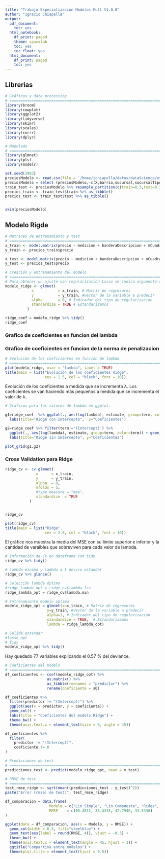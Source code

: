 ```yaml
---
title: "Trabajo Especializacion Modelos Full V1.0.0"
author: "Ignacio Chiapella"
output:
  pdf_document:
    toc: yes
  html_notebook:
    df_print: paged
    theme: spacelab
    toc: yes
    toc_float: yes
  html_document:
    df_print: paged
    toc: yes
---
```


<style type="text/css">
div.main-container {
  max-width: 1600px;
  margin-left: auto;
  margin-right: auto;
}
</style>

## Librerias
```r
# Gráficos y data processing
# ==============================================================================
library(broom)
library(cowplot)
library(ggplot2)
library(tidyverse)
library(skimr)
library(scales)
library(corrr)
library(dplyr)

# Modelado
# ==============================================================================
library(glmnet)
library(pls)
library(modelr)
```




```r
set.seed(1983)
preciosModelo <- read.csv(file = '/home/ichiapella/datos/dataScience/especializacion/data/preciosModelo.csv')
preciosModelo = select (preciosModelo,-c(X,barrio,sucursal,sucursalTipo))
train_test <- preciosModelo %>% resample_partition(c(train=0.3,test=0.7))
precios_train <- train_test$train %>% as_tibble()
precios_test <- train_test$test %>% as_tibble()


skim(preciosModelo)
```


## Modelo Rigde

```r
# Matrices de entrenamiento y test
# ==============================================================================
x_train <- model.matrix(precio ~ medicion + banderaDescripcion + mCuadradoC + cantPtosVenta + marca, data = precios_train)[, -1]
y_train <- precios_train$precio

x_test <- model.matrix(precio ~ medicion + banderaDescripcion + mCuadradoC + cantPtosVenta + marca, data = precios_test)[, -1]
y_test <- precios_test$precio

```

```r

# Creación y entrenamiento del modelo
# ==============================================================================
# Para obtener un ajuste con regularización Lasso se indica argumento alpha=1.
modelo_ridge <- glmnet(
            x           = x_train, # Matriz de regresores
            y           = y_train, #Vector de la variable a predecir
            alpha       = 0, # Indicador del tipo de regularizacion
            standardize = TRUE # Estandarizamos
          )

ridge_coef = modelo_ridge %>% tidy()
ridge_coef

```


### Grafico de coeficientes en funcion del lambda
### Grafico de coeficientes en funcion de la norma de penalizacion
```r
# Evolución de los coeficientes en función de lambda
# ==============================================================================
plot(modelo_ridge, xvar = "lambda", label = TRUE)
title(main = list("Evolución de los coeficientes Ridge", 
                  cex = 1.5, col = "black", font = 10))


```

Evolución de los coeficientes a medida que se incrementa λ.
Los coeficientes se van haciendo más pequeños a medida que se incrementa el valor de λ.


```r
# Graficos para los valores de lambda en ggplot.

g1=ridge_coef  %>% ggplot(., aes(log(lambda), estimate, group=term, color=term)) + geom_line() + theme_bw()  + theme(legend.position = 'none') +
  labs(title="Ridge con Intercepto",  y="Coeficientes")

g2=ridge_coef %>% filter(term!='(Intercept)') %>% 
  ggplot(., aes(log(lambda), estimate, group=term, color=term)) + geom_line() + theme_bw()  + theme(legend.position = 'none') +
  labs(title="Ridge sin Intercepto", y="Coeficientes")

plot_grid(g1,g2)

```

### Cross Validation para Ridge

```r
ridge_cv <- cv.glmnet(
              x      = x_train,
              y      = y_train,
              alpha  = 0,
              nfolds = 5,
              #type.measure = "mse",
              standardize  = TRUE
           )


ridge_cv
```

```r
plot(ridge_cv)
title(main = list("Ridge", 
                  cex = 2.5, col = "black", font = 10))
```

El gráfico nos muestra la media del MSE con su limite superior e inferior y la cantidad de varaibles que sobreviven para cada valor de lambda.

```r
# Información de CV en dataframe con tidy
ridge_cv %>% tidy()

```

```r
# Lambda minimo y lambda a 1 desvio estandar
ridge_cv %>% glance()

```






```r
# Selección lambda óptimo
#ridge_lambda_opt = ridge_cv$lambda.1se
ridge_lambda_opt = ridge_cv$lambda.min

# Entrenamiento modelo óptimo
modelo_ridge_opt = glmnet(x=x_train, # Matriz de regresores
                   y=y_train, #Vector de la variable a predecir
                   alpha=1, # Indicador del tipo de regularizacion
                   standardize = TRUE,  # Estandarizamos
                   lambda = ridge_lambda_opt)

# Salida estandar
#lasso_opt
# Tidy
modelo_ridge_opt %>% tidy()

```



Hay quedado 77 variables explicando el 0.57 % del deviance.


```r
# Coeficientes del modelo
# ==============================================================================
df_coeficientes <- coef(modelo_ridge_opt) %>%
                   as.matrix() %>%
                   as_tibble(rownames = "predictor") %>%
                   rename(coeficiente = s0)

df_coeficientes %>%
  filter(predictor != "(Intercept)") %>%
  ggplot(aes(x = predictor, y = coeficiente)) +
  geom_col() +
  labs(title = "Coeficientes del modelo Ridge") +
  theme_bw() +
  theme(axis.text.x = element_text(size = 6, angle = 45))

```

```r
df_coeficientes %>%
  filter(
    predictor != "(Intercept)",
    coeficiente != 0
) 

```

```r
# Predicciones de test
# ==============================================================================
predicciones_test <- predict(modelo_ridge_opt, newx = x_test)

# RMSE de test
# ==============================================================================
test_rmse_ridge <- sqrt(mean((predicciones_test - y_test)^2))
paste("Error (rmse) de test:", test_rmse_ridge)

```












```r
df_comparacion = data.frame(
                    Modelo = c("Lin_Simple", "Lin_Compuesta", "Ridge", "Lasso" ),
                    RMSE    = c(65.4811, 33.4335, 42.7940, 33.5336)
)

ggplot(data = df_comparacion, aes(x = Modelo, y = RMSE)) +
  geom_col(width = 0.5, fill="steelblue") +
  geom_text(aes(label = round(RMSE, 4)), vjust = -0.5) +
  theme_bw() +
  theme(axis.text.x = element_text(angle = 45, hjust = 1)) +
  ggtitle("Compartiva entre modelos") +
  theme(plot.title = element_text(hjust = 0.5))
```






